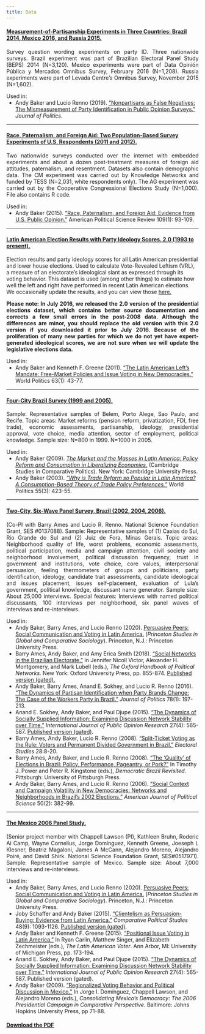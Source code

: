 ```yaml
---
title: Data
---
```


#### [Measurement-of-Partisanship Experiments in Three Countries: Brazil 2014, Mexico 2016, and Russia 2015.](https://doi.org/10.7910/DVN/HK213D)

<p style="text-align: justify;">Survey question wording experiments on party ID. Three nationwide surveys. Brazil experiment was part of Brazilian Electoral Panel Study (BEPS) 2014 (N=3,120). Mexico experiments were part of Data Opinión Pública y Mercados Omnibus Survey, February 2016 (N=1,208). Russia experiments were part of Levada Centre's Omnibus Survey, November 2015 (N=1,602).</p>

Used in:
<ul style="margin-top: 0;">
<li> Andy Baker and Lucio Renno (2019). [“Nonpartisans as False Negatives: The Mismeasurement of Party Identification in Public Opinion Surveys.”](https://www.journals.uchicago.edu/doi/full/10.1086/703129) *Journal of Politics*.
</ul>

----

#### [Race, Paternalism, and Foreign Aid: Two Population-Based Survey Experiments of U.S. Respondents (2011 and 2012).](https://dataverse.harvard.edu/dataset.xhtml?persistentId=doi:10.7910/DVN/0FXKKX)

<p style="text-align: justify;">Two nationwide surveys conducted over the internet with embedded experiments and about a dozen post-treatment measures of foreign aid attitudes, paternalism, and resentment. Datasets also contain demographic data. The CM experiment was carried out by Knowledge Networks and funded by TESS (N=2,031, white respondents only). The AG experiment was carried out by the Cooperative Congressional Elections Study (N=1,000). File also contains R code.</p>

Used in:
<ul style="margin-top: 0;">
<li> Andy Baker (2015). ["Race, Paternalism, and Foreign Aid: Evidence from U.S. Public Opinion."](https://www.jstor.org/stable/43655026) American Political Science Review 109(1): 93-109.
</ul>

----

#### [Latin American Election Results with Party Ideology Scores. 2.0 (1993 to present).](https://www.dropbox.com/sh/lu5pteaoqynx15j/AACOuOvmcvDuigqaHp5W1ThLa?dl=0)

<p style="text-align: justify;">Election results and party ideology scores for all Latin American presidential and lower house elections. Used to calculate Vote-Revealed Leftism (VRL), a measure of an electorate's ideological slant as expressed through its voting behavior. This dataset is used (among other things) to estimate how well the left and right have performed in recent Latin American elections. We occasionally update the results, and you can view those [here.](https://www.dropbox.com/sh/lu5pteaoqynx15j/AACOuOvmcvDuigqaHp5W1ThLa?dl=0) 

<p style="text-align: justify;">**Please note: In July 2016, we released the 2.0 version of the presidential elections dataset, which contains better source documentation and corrects a few small errors in the post-2008 data. Although the differences are minor, you should replace the old version with this 2.0 version if you downloaded it prior to July 2016. Because of the proliferation of many new parties for which we do not yet have expert-generated ideological scores, we are not sure when we will update the legislative elections data.**</p>

Used in:
<ul style="margin-top: 0;">
<li> Andy Baker and Kenneth F. Greene (2011). ["The Latin American Left's Mandate: Free-Market Policies and Issue Voting in New Democracies."](https://www.cambridge.org/core/journals/world-politics/article/abs/latin-american-lefts-mandate-freemarket-policies-and-issue-voting-in-new-democracies/694ED5A111E4E02290387D3DC44173C2) World Politics 63(1): 43-77.
</ul>

----

#### [Four-City Brazil Survey (1999 and 2005).](https://doi.org/10.7910/DVN/WHTNTM)

<p style="text-align: justify;">Sample: Representative samples of Belem, Porto Alege, Sao Paulo, and Recife. Topic areas: Market reforms (pension reform, privatization, FDI, free trade), economic assessments, partisanship, ideology, presidential approval, vote choice, media attention, sector of employment, political knowledge. Sample size: N=800 in 1999. N=1000 in 2005.</p>

Used in:
<ul style="margin-top: 0;">
<li> Andy Baker (2009). [*The Market and the Masses in Latin America: Policy Reform and Consumption in Liberalizing Economies.*](https://www.amazon.com/Market-Masses-Latin-America-Liberalizing/dp/0521156238/ref=tmm_pap_title_0?_encoding=UTF8&sr=8-1&qid=1417639743) (Cambridge Studies in Comparative Politics). New York: Cambridge University Press.
<li> Andy Baker (2003). [*"Why is Trade Reform so Popular in Latin America? A Consumption-Based Theory of Trade Policy Preferences."*](https://www.cambridge.org/core/journals/world-politics/article/why-is-trade-reform-so-popular-in-latin-america-a-consumptionbased-theory-of-trade-policy-preferences/C08E55D764FC8C1ED8B864BDE8D62950) World Politics 55(3): 423-55.
</ul>

----

#### [Two-City, Six-Wave Panel Survey, Brazil (2002, 2004, 2006).](https://dataverse.harvard.edu/dataset.xhtml?persistentId=doi:10.7910/DVN/XSCFX5)

<p style="text-align: justify;">(Co-PI with Barry Ames and Lucio R. Renno. National Science Foundation Grant, SES #0137088). Sample: Representative samples of (1) Caxias do Sul, Rio Grande do Sul and (2) Juiz de Fora, Minas Gerais. Topic areas: Neighborhood quality of life, worst problems, economic assessments, political participation, media and campaign attention, civil society and neighborhood involvement, political discussion frequency, trust in government and institutions, vote choice, core values, interpersonal persuasion, feeling thermometers of groups and politicians, party identification, ideology, candidate trait assessments, candidate ideological and issues placement, issues self-placement, evaluation of Lula's government, political knowledge, discussant name generator. Sample size: About 25,000 interviews. Special features: Interviews with named political discussants, 100 interviews per neighborhood, six panel waves of interviews and re-interviews.</p>

Used in:
<ul style="margin-top: 0;">
<li> Andy Baker, Barry Ames, and Lucio Renno (2020). [Persuasive Peers: Social Communication and Voting in Latin America.](https://press.princeton.edu/books/paperback/9780691205779/persuasive-peers) (*Princeton Studies in Global and Comparative Sociology*). Princeton, N.J.: Princeton University Press.
<li> Barry Ames, Andy Baker, and Amy Erica Smith (2018). [“Social Networks in the Brazilian Electorate.”](https://academic.oup.com/edited-volume/35479/chapter-abstract/303904703?redirectedFrom=fulltext) In Jennifer Nicoll Victor, Alexander H. Montgomery, and Mark Lubell (eds.), *The Oxford Handbook of Political Networks.* New York: Oxford University Press, pp. 855-874. [Published version (gated).](http://www.oxfordhandbooks.com/view/10.1093/oxfordhb/9780190228217.001.0001/oxfordhb-9780190228217)
<li> Andy Baker, Barry Ames, Anand E. Sokhey, and Lucio R. Renno (2016). ["The Dynamics of Partisan Identification when Party Brands Change: The Case of the Workers Party in Brazil."](https://www.journals.uchicago.edu/doi/full/10.1086/683609) *Journal of Politics* 78(1): 197-213.
<li> Anand E. Sokhey, Andy Baker, and Paul Djupe (2015). ["The Dynamics of Socially Supplied Information: Examining Discussion Network Stability over Time."](https://academic.oup.com/ijpor/article-abstract/27/4/565/2357405?redirectedFrom=fulltext) *International Journal of Public Opinion Research* 27(4): 565-587. [Published version (gated)](https://academic.oup.com/ijpor/article/27/4/565/2357405).
<li> Barry Ames, Andy Baker, Lucio R. Renno (2008). ["Split-Ticket Voting as the Rule: Voters and Permanent Divided Government in Brazil."](https://www.sciencedirect.com/science/article/abs/pii/S0261379408000875) *Electoral Studies* 28:8-20.
<li> Barry Ames, Andy Baker, and Lucio R. Renno (2008). ["The 'Quality' of Elections in Brazil: Policy, Performance, Pageantry, or Pork?"](https://www.researchgate.net/publication/286282296_The_Quality_of_Elections_in_Brazil_Policy_Performance_Pageantry_or_Pork) In Timothy J. Power and Peter R. Kingstone (eds.), *Democratic Brazil Revisited.* Pittsburgh: University of Pittsburgh Press.
<li> Andy Baker, Barry Ames, and Lucio R. Renno (2006). ["Social Context and Campaign Volatility in New Democracies: Networks and Neighborhoods in Brazil's 2002 Elections."](https://www.jstor.org/stable/3694279) *American Journal of Political Science* 50(2): 382-99.
</ul>

----

#### [The Mexico 2006 Panel Study.](http://mexicopanelstudy.mit.edu/)

<p style="text-align: justify;">(Senior project member with Chappell Lawson (PI), Kathleen Bruhn, Roderic Ai Camp, Wayne Cornelius, Jorge Domínguez, Kenneth Greene, Joeseph L Klesner, Beatriz Magaloni, James A McCann, Alejandro Moreno, Alejandro Poiré, and David Shirk. National Science Foundation Grant, SES#0517971). Sample: Representative sample of Mexico. Sample size: About 7,000 interviews and re-interviews.</p>

Used in:
<ul style="margin-top: 0;">
<li> Andy Baker, Barry Ames, and Lucio Renno (2020). [Persuasive Peers: Social Communication and Voting in Latin America.](https://press.princeton.edu/books/paperback/9780691205779/persuasive-peers) (*Princeton Studies in Global and Comparative Sociology*). Princeton, N.J.: Princeton University Press.
<li> Joby Schaffer and Andy Baker (2015). ["Clientelism as Persuasion-Buying: Evidence from Latin America."](https://journals.sagepub.com/doi/10.1177/0010414015574881) *Comparative Political Studies* 48(9): 1093-1126. [Published version (gated)](http://journals.sagepub.com/doi/abs/10.1177/0010414015574881).
<li> Andy Baker and Kenneth F. Greene (2015). [“Positional Issue Voting in Latin America.”](https://www.jstor.org/stable/10.3998/mpub.8402589.12) In Ryan Carlin, Matthew Singer, and Elizabeth Zechmeister (eds.), *The Latin American Voter*. Ann Arbor, MI: University of Michigan Press, pp. 173-194.
<li> Anand E. Sokhey, Andy Baker, and Paul Djupe (2015). ["The Dynamics of Socially Supplied Information: Examining Discussion Network Stability over Time."](https://academic.oup.com/ijpor/article-abstract/27/4/565/2357405?redirectedFrom=fulltext) *International Journal of Public Opinion Research* 27(4): 565-587. Published version (gated).
<li> Andy Baker (2009). ["Regionalized Voting Behavior and Political Discussion in Mexico."](https://www.researchgate.net/publication/310912014_Regionalized_voting_behavior_and_political_discussion_in_Mexico) In Jorge I. Domínguez, Chappell Lawson, and Alejandro Moreno (eds.), *Consolidating Mexico's Democracy: The 2006 Presidential Campaign in Comparative Perspective.* Baltimore: Johns Hopkins University Press, pp 71-88.
</ul>

#### [Download the PDF](http://www.andybaker.org/teaching/Informed%20consent%20info%20sheet.pdf)

